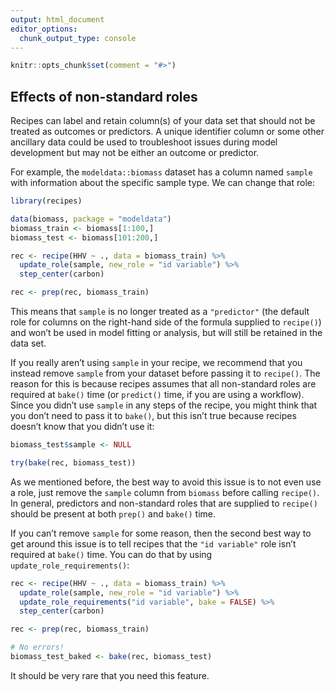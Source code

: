 ```yaml
---
output: html_document
editor_options: 
  chunk_output_type: console
---
```


```r
knitr::opts_chunk$set(comment = "#>")
```

## Effects of non-standard roles

Recipes can label and retain column(s) of your data set that should not be treated as outcomes or predictors. A unique identifier column or some other ancillary data could be used to troubleshoot issues during model development but may not be either an outcome or predictor.

For example, the `modeldata::biomass` dataset has a column named `sample` with information about the specific sample type. We can change that role: 

```r
library(recipes)

data(biomass, package = "modeldata")
biomass_train <- biomass[1:100,]
biomass_test <- biomass[101:200,]

rec <- recipe(HHV ~ ., data = biomass_train) %>%
  update_role(sample, new_role = "id variable") %>%
  step_center(carbon)

rec <- prep(rec, biomass_train)
```

This means that `sample` is no longer treated as a `"predictor"` (the default role for columns on the right-hand side of the formula supplied to `recipe()`) and won't be used in model fitting or analysis, but will still be retained in the data set.

If you really aren't using `sample` in your recipe, we recommend that you instead remove `sample` from your dataset before passing it to `recipe()`. The reason for this is because recipes assumes that all non-standard roles are required at `bake()` time (or `predict()` time, if you are using a workflow). Since you didn't use `sample` in any steps of the recipe, you might think that you don't need to pass it to `bake()`, but this isn't true because recipes doesn't know that you didn't use it:

```r
biomass_test$sample <- NULL

try(bake(rec, biomass_test))
```

As we mentioned before, the best way to avoid this issue is to not even use a role, just remove the `sample` column from `biomass` before calling `recipe()`. In general, predictors and non-standard roles that are supplied to `recipe()` should be present at both `prep()` and `bake()` time.

If you can't remove `sample` for some reason, then the second best way to get around this issue is to tell recipes that the `"id variable"` role isn't required at `bake()` time. You can do that by using `update_role_requirements()`:

```r
rec <- recipe(HHV ~ ., data = biomass_train) %>%
  update_role(sample, new_role = "id variable") %>%
  update_role_requirements("id variable", bake = FALSE) %>%
  step_center(carbon)

rec <- prep(rec, biomass_train)

# No errors!
biomass_test_baked <- bake(rec, biomass_test)
```

It should be very rare that you need this feature.
